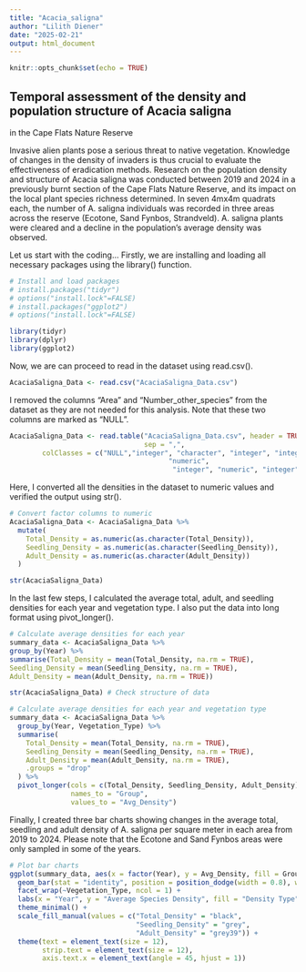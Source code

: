 ```yaml
---
title: "Acacia_saligna"
author: "Lilith Diener"
date: "2025-02-21"
output: html_document
---
```


```r
knitr::opts_chunk$set(echo = TRUE)
```

## Temporal assessment of the density and population structure of Acacia saligna 
in the Cape Flats Nature Reserve

Invasive alien plants pose a serious threat to native vegetation. Knowledge of 
changes in the density of invaders is thus crucial to evaluate the effectiveness
of eradication methods. Research on the population density and structure of 
Acacia saligna was conducted between 2019 and 2024 in a previously burnt section 
of the Cape Flats Nature Reserve, and its impact on the local plant species 
richness determined. In seven 4mx4m quadrats each, the number of A. saligna 
individuals was recorded in three areas across the reserve (Ecotone, 
Sand Fynbos, Strandveld). A. saligna plants were cleared and a decline in the 
population's average density was observed.

Let us start with the coding... Firstly, we are installing and loading all
necessary packages using the library() function.

```r
# Install and load packages
# install.packages("tidyr")
# options("install.lock"=FALSE)
# install.packages("ggplot2")
# options("install.lock"=FALSE)

library(tidyr)
library(dplyr)
library(ggplot2)
```

Now, we are can proceed to read in the dataset using read.csv().

```r
AcaciaSaligna_Data <- read.csv("AcaciaSaligna_Data.csv")
```

I removed the columns "Area" and "Number_other_species" from the dataset as 
they are not needed for this analysis. Note that these two columns are marked
as "NULL".

```r
AcaciaSaligna_Data <- read.table("AcaciaSaligna_Data.csv", header = TRUE, 
                                 sep = ",", 
		colClasses = c("NULL","integer", "character", "integer", "integer", 
						               "numeric", 
										"integer", "numeric", "integer", "numeric", "NULL")) 
```

Here, I converted all the densities in the dataset to numeric values and 
verified the output using str().

```r
# Convert factor columns to numeric
AcaciaSaligna_Data <- AcaciaSaligna_Data %>%
  mutate(
    Total_Density = as.numeric(as.character(Total_Density)),
    Seedling_Density = as.numeric(as.character(Seedling_Density)),
    Adult_Density = as.numeric(as.character(Adult_Density))
  )

str(AcaciaSaligna_Data)
```

In the last few steps, I calculated the average total, adult, and seedling
densities for each year and vegetation type. I also put the data into long 
format using pivot_longer().

```r
# Calculate average densities for each year
summary_data <- AcaciaSaligna_Data %>%
group_by(Year) %>%
summarise(Total_Density = mean(Total_Density, na.rm = TRUE),
Seedling_Density = mean(Seedling_Density, na.rm = TRUE),
Adult_Density = mean(Adult_Density, na.rm = TRUE))

str(AcaciaSaligna_Data) # Check structure of data

# Calculate average densities for each year and vegetation type
summary_data <- AcaciaSaligna_Data %>%
  group_by(Year, Vegetation_Type) %>%
  summarise(
    Total_Density = mean(Total_Density, na.rm = TRUE),
    Seedling_Density = mean(Seedling_Density, na.rm = TRUE),
    Adult_Density = mean(Adult_Density, na.rm = TRUE),
    .groups = "drop"
  ) %>%
  pivot_longer(cols = c(Total_Density, Seedling_Density, Adult_Density),
               names_to = "Group",
               values_to = "Avg_Density")
```

Finally, I created three bar charts showing changes in the average total, 
seedling and adult density of A. saligna per square meter in each area from 2019 
to 2024. Please note that the Ecotone and Sand Fynbos areas were only sampled in 
some of the years. 

```r
# Plot bar charts 
ggplot(summary_data, aes(x = factor(Year), y = Avg_Density, fill = Group)) + 
  geom_bar(stat = "identity", position = position_dodge(width = 0.8), width = 0.6) + 
  facet_wrap(~Vegetation_Type, ncol = 1) +  
  labs(x = "Year", y = "Average Species Density", fill = "Density Type") + 
  theme_minimal() +  
  scale_fill_manual(values = c("Total_Density" = "black", 
                               "Seedling_Density" = "grey", 
                               "Adult_Density" = "grey39")) +  
  theme(text = element_text(size = 12), 
        strip.text = element_text(size = 12),  
        axis.text.x = element_text(angle = 45, hjust = 1))  
```




